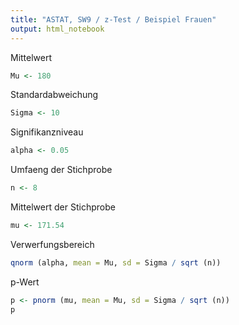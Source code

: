 ```yaml
---
title: "ASTAT, SW9 / z-Test / Beispiel Frauen"
output: html_notebook
---
```

Mittelwert
```r
Mu <- 180
```
Standardabweichung
```r
Sigma <- 10
```
Signifikanzniveau
```r
alpha <- 0.05
```
Umfaeng der Stichprobe
```r
n <- 8
```
Mittelwert der Stichprobe
```r
mu <- 171.54
```
Verwerfungsbereich
```r
qnorm (alpha, mean = Mu, sd = Sigma / sqrt (n))
```
p-Wert
```r
p <- pnorm (mu, mean = Mu, sd = Sigma / sqrt (n))
p
```